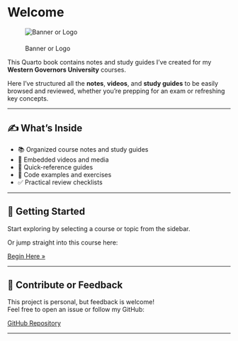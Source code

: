 # Welcome {.unnumbered}

::: {.text-center}
![Banner or Logo](https://placehold.co/200){.img-fluid style="margin-bottom: 20px;"}
:::

::: {.lead}
This Quarto book contains notes and study guides I’ve created for my **Western Governors University** courses.

Here I’ve structured all the **notes**, **videos**, and **study guides** to be easily browsed and reviewed, whether you're prepping for an exam or refreshing key concepts.
:::

---

## ✍️ What's Inside

::: {.card}
- 📚 Organized course notes and study guides
- 🎥 Embedded videos and media
- 🧠 Quick-reference guides
- 🧪 Code examples and exercises
- ✅ Practical review checklists
:::

---

## 🚀 Getting Started

::: {.callout-tip appearance="simple"}
Start exploring by selecting a course or topic from the sidebar.

Or jump straight into this course here:
:::

[Begin Here »](courseD421.qmd){.btn .btn-primary .btn-lg}

---

## 🙌 Contribute or Feedback

This project is personal, but feedback is welcome!  
Feel free to open an issue or follow my GitHub:

[GitHub Repository](https://github.com/MarcellaHarr/study-guides-and-notes){.btn .btn-outline-secondary}

---
